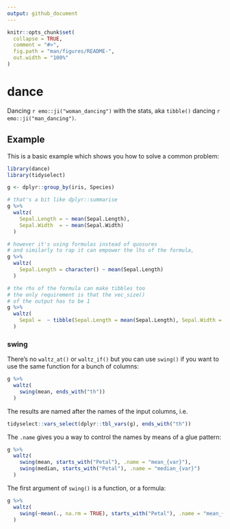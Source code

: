 ```yaml
---
output: github_document
---
```


<!-- README.md is generated from README.Rmd. Please edit that file -->

```r
knitr::opts_chunk$set(
  collapse = TRUE,
  comment = "#>",
  fig.path = "man/figures/README-",
  out.width = "100%"
)
```
# dance

<!-- badges: start -->
<!-- badges: end -->

Dancing `r emo::ji("woman_dancing")` with the stats, aka `tibble()` dancing `r emo::ji("man_dancing")`. 

## Example

This is a basic example which shows you how to solve a common problem:

```r
library(dance)
library(tidyselect)

g <- dplyr::group_by(iris, Species)

# that's a bit like dplyr::summarise 
g %>% 
  waltz(
    Sepal.Length = ~ mean(Sepal.Length), 
    Sepal.Width  = ~ mean(Sepal.Width) 
  )

# however it's using formulas instead of quosures
# and similarly to rap it can empower the lhs of the formula, 
g %>% 
  waltz(
    Sepal.Length = character() ~ mean(Sepal.Length)
  )

# the rhs of the formula can make tibbles too 
# the only requirement is that the vec_size() 
# of the output has to be 1
g %>% 
  waltz(
    Sepal =  ~ tibble(Sepal.Length = mean(Sepal.Length), Sepal.Width = mean(Sepal.Width))
  )
```

### swing

There's no `waltz_at()` or `waltz_if()` but you can use `swing()` if you want to 
use the same function for a bunch of columns: 

```r
g %>% 
  waltz(
    swing(mean, ends_with("th"))
  )
```

The results are named after the names of the input columns, i.e. 

```r
tidyselect::vars_select(dplyr::tbl_vars(g), ends_with("th"))
```

The `.name` gives you a way to control the names by means 
of a glue pattern: 

```r
g %>% 
  waltz(
    swing(mean, starts_with("Petal"), .name = "mean_{var}"),
    swing(median, starts_with("Petal"), .name = "median_{var}")
  )
```

The first argument of `swing()` is a function, or a formula: 

```r
g %>% 
  waltz(
    swing(~mean(., na.rm = TRUE), starts_with("Petal"), .name = "mean_{var}")
  )
```

